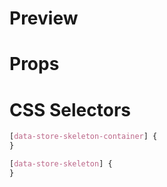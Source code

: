 
# Preview

<Canvas>
  <Story id="atoms-skeleton--skeleton" />
</Canvas>

# Props

<ArgsTable of={Skeleton} />

# CSS Selectors

```css
[data-store-skeleton-container] {
}

[data-store-skeleton] {
}
```
